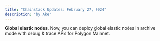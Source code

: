 ```yaml
---
title: "Chainstack Updates: February 27, 2024"
description: "by Ake"
---
```

**Global elastic nodes**. Now, you can deploy global elastic nodes in archive mode with debug & trace APIs for Polygon Mainnet.
